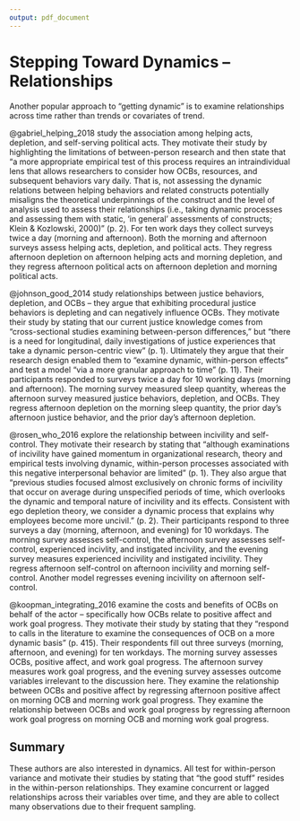 ```yaml
---
output: pdf_document
---
```


# Stepping Toward Dynamics -- Relationships

Another popular approach to "getting dynamic" is to examine relationships across time rather than trends or covariates of trend.

@gabriel_helping_2018 study the association among helping acts, depletion, and self-serving political acts. They motivate their study by highlighting the limitations of between-person research and then state that "a more appropriate empirical test of this process requires an intraindividual lens that allows researchers to consider how OCBs, resources, and subsequent behaviors vary daily. That is, not assessing the dynamic relations between helping behaviors and related constructs potentially misaligns the theoretical underpinnings of the construct and the level of analysis used to assess their relationships (i.e., taking dynamic processes and assessing them with static, 'in general' assessments of constructs; Klein & Kozlowski, 2000)" (p. 2). For ten work days they collect surveys twice a day (morning and afternoon). Both the morning and afternoon surveys assess helping acts, depletion, and political acts. They regress afternoon depletion on afternoon helping acts and morning depletion, and they regress afternoon political acts on afternoon depletion and morning political acts.

@johnson_good_2014 study relationships between justice behaviors, depletion, and OCBs -- they argue that exhibiting procedural justice behaviors is depleting and can negatively influence OCBs. They motivate their study by stating that our current justice knowledge comes from "cross-sectional studies examining between-person differences," but "there is a need for longitudinal, daily investigations of justice experiences that take a dynamic person-centric view" (p. 1). Ultimately they argue that their research design enabled them to "examine dynamic, within-person effects" and test a model "via a more granular approach to time" (p. 11). Their participants responded to surveys twice a day for 10 working days (morning and afternoon). The morning survey measured sleep quantity, whereas the afternoon survey measured justice behaviors, depletion, and OCBs. They regress afternoon depletion on the morning sleep quantity, the prior day's afternoon justice behavior, and the prior day's afternoon depletion. 

@rosen_who_2016 explore the relationship between incivility and self-control. They motivate their research by stating that "although examinations of incivility have gained momentum in organizational research, theory and empirical tests involving dynamic, within-person processes associated with this negative interpersonal behavior are limited" (p. 1). They also argue that "previous studies focused almost exclusively on chronic forms of incivility that occur on average during unspecified periods of time, which overlooks the dynamic and temporal nature of incivility and its effects. Consistent with ego depletion theory, we consider a dynamic process that explains why employees become more uncivil." (p. 2). Their participants respond to three surveys a day (morning, afternoon, and evening) for 10 workdays. The morning survey assesses self-control, the afternoon survey assesses self-control, experienced incivlity, and instigated incivility, and the evening survey measures experienced incivility and instigated incivility. They regress afternoon self-control on afternoon incivility and morning self-control. Another model regresses evening incivility on afternoon self-control.

@koopman_integrating_2016 examine the costs and benefits of OCBs on behalf of the actor -- specifically how OCBs relate to positive affect and work goal progress. They motivate their study by stating that they "respond to calls in the literature to examine the consequences of OCB on a more dynamic basis" (p. 415). Their respondents fill out three surveys (morning, afternoon, and evening) for ten workdays. The morning survey assesses OCBs, positive affect, and work goal progress. The afternoon survey measures work goal progress, and the evening survey assesses outcome variables irrelevant to the discussion here. They examine the relationship between OCBs and positive affect by regressing afternoon positive affect on morning OCB and morning work goal progress. They examine the relationship between OCBs and work goal progress by regressing afternoon work goal progress on morning OCB and morning work goal progress.

## Summary

These authors are also interested in dynamics. All test for within-person variance and motivate their studies by stating that "the good stuff" resides in the within-person relationships. They examine concurrent or lagged relationships across their variables over time, and they are able to collect many observations due to their frequent sampling.


